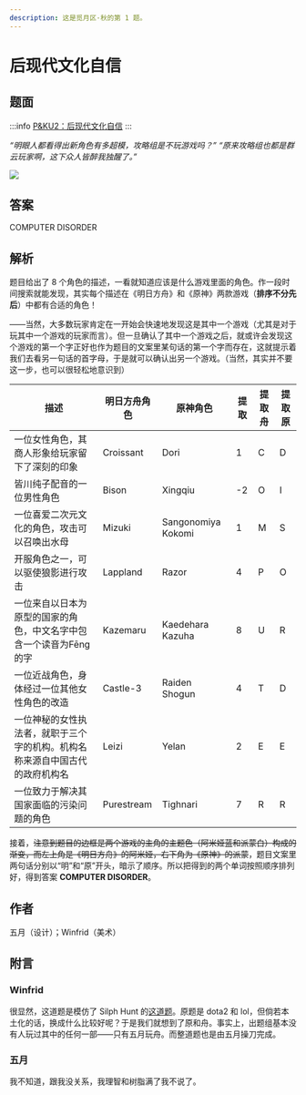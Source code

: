```yaml
---
description: 这是觅月区·秋的第 1 题。
---
```


# 后现代文化自信

## 题面

:::info
[P&KU2：后现代文化自信](https://pnku2.pkupuzzle.art/#/game/miyue/autumn_01)
:::

_“明眼人都看得出新角色有多超模，攻略组是不玩游戏吗？”_
_“原来攻略组也都是群云玩家啊，这下众人皆醉我独醒了。”_

![](./08-hou-xian-dai-wen-hua-zi-xin.assets/image_1.webp)

## 答案

<AnswerBlock>COMPUTER DISORDER</AnswerBlock>

## 解析

题目给出了 8 个角色的描述，一看就知道应该是什么游戏里面的角色。作一段时间搜索就能发现，其实每个描述在《明日方舟》和《原神》两款游戏（**排序不分先后**）中都有合适的角色！

——当然，大多数玩家肯定在一开始会快速地发现这是其中一个游戏（尤其是对于玩其中一个游戏的玩家而言）。但一旦确认了其中一个游戏之后，就或许会发现这个游戏的第一个字正好也作为题目的文案里某句话的第一个字而存在，这就提示着我们去看另一句话的首字母，于是就可以确认出另一个游戏。（当然，其实并不要这一步，也可以很轻松地意识到）

| 描述                                                                         | 明日方舟角色 | 原神角色           | 提取 | 提取舟 | 提取原 |
| ---------------------------------------------------------------------------- | ------------ | ------------------ | ---- | ------ | ------ |
| 一位女性角色，其商人形象给玩家留下了深刻的印象                               | Croissant    | Dori               | 1    | C      | D      |
| 皆川纯子配音的一位男性角色                                                   | Bison        | Xingqiu            | -2   | O      | I      |
| 一位喜爱二次元文化的角色，攻击可以召唤出水母                                 | Mizuki       | Sangonomiya Kokomi | 1    | M      | S      |
| 开服角色之一，可以驱使狼影进行攻击                                           | Lappland     | Razor              | 4    | P      | O      |
| 一位来自以日本为原型的国家的角色，中文名字中包含一个读音为Fēng的字           | Kazemaru     | Kaedehara Kazuha   | 8    | U      | R      |
| 一位近战角色，身体经过一位其他女性角色的改造                                 | Castle-3     | Raiden Shogun      | 4    | T      | D      |
| 一位神秘的女性执法者，就职于三个字的机构。机构名称来源自中国古代的政府机构名 | Leizi        | Yelan              | 2    | E      | E      |
| 一位致力于解决其国家面临的污染问题的角色                                     | Purestream   | Tighnari           | 7    | R      | R      |

接着，~~注意到题目的边框是两个游戏的主角的主题色（阿米娅蓝和派蒙白）构成的渐变，而左上角是《明日方舟》的阿米娅，右下角为《原神》的派蒙~~，题目文案里两句话分别以“明”和“原”开头，暗示了顺序。所以把得到的两个单词按照顺序排列好，得到答案 **COMPUTER DISORDER**。

## 作者

五月（设计）；Winfrid（美术）

## 附言

### Winfrid

很显然，这道题是模仿了 Silph Hunt 的[这道题](https://silphpuzzlehunt.com/puzzle/handshake)。原题是 dota2 和 lol，但倘若本土化的话，换成什么比较好呢？于是我们就想到了原和舟。事实上，出题组基本没有人玩过其中的任何一部——只有五月玩舟。而整道题也是由五月操刀完成。

### 五月

我不知道，跟我没关系，我理智和树脂满了我不说了。
